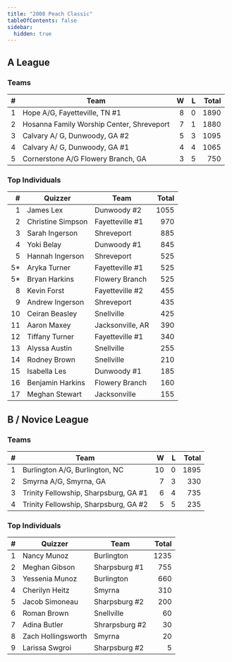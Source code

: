 ```yaml
---
title: "2008 Peach Classic"
tableOfContents: false
sidebar:
  hidden: true
---
```


## A League

### Teams

|    # | Team                                      |    W |    L | Total |
| ---: | ----------------------------------------- | ---: | ---: | ----: |
|    1 | Hope A/G, Fayetteville, TN #1             |    8 |    0 |  1890 |
|    2 | Hosanna Family Worship Center, Shreveport |    7 |    1 |  1880 |
|    3 | Calvary A/ G, Dunwoody, GA #2             |    5 |    3 |  1095 |
|    4 | Calvary A/ G, Dunwoody, GA #1             |    4 |    4 |  1065 |
|    5 | Cornerstone A/G Flowery Branch, GA        |    3 |    5 |   750 |

### Top Individuals

|    # | Quizzer           | Team             | Total |
| ---: | ----------------- | ---------------- | ----: |
|    1 | James Lex         | Dunwoody #2      |  1055 |
|    2 | Christine Simpson | Fayetteville #1  |   970 |
|    3 | Sarah Ingerson    | Shreveport       |   885 |
|    4 | Yoki Belay        | Dunwoody #1      |   845 |
|    5 | Hannah Ingerson   | Shreveport       |   525 |
|   5* | Aryka Turner      | Fayetteville #1  |   525 |
|   5* | Bryan Harkins     | Flowery Branch   |   525 |
|    8 | Kevin Forst       | Fayetteville #2  |   455 |
|    9 | Andrew Ingerson   | Shreveport       |   435 |
|   10 | Ceiran Beasley    | Snellville       |   425 |
|   11 | Aaron Maxey       | Jacksonville, AR |   390 |
|   12 | Tiffany Turner    | Fayetteville #1  |   340 |
|   13 | Alyssa Austin     | Snellville       |   255 |
|   14 | Rodney Brown      | Snellville       |   210 |
|   15 | Isabella Les      | Dunwoody #1      |   185 |
|   16 | Benjamin Harkins  | Flowery Branch   |   160 |
|   17 | Meghan Stewart    | Jacksonville     |   155 |

## B / Novice League

### Teams

|    # | Team                                  |    W |    L | Total |
| ---: | ------------------------------------- | ---: | ---: | ----: |
|    1 | Burlington A/G, Burlington, NC        |   10 |    0 |  1895 |
|    2 | Smyrna A/G, Smyrna, GA                |    7 |    3 |   330 |
|    3 | Trinity Fellowship, Sharpsburg, GA #1 |    6 |    4 |   735 |
|    4 | Trinity Fellowship, Sharpsburg, GA #2 |    5 |    5 |   235 |

### Top Individuals

|    # | Quizzer            | Team           | Total |
| ---: | ------------------ | -------------- | ----: |
|    1 | Nancy Munoz        | Burlington     |  1235 |
|    2 | Meghan Gibson      | Sharpsburg #1  |   755 |
|    3 | Yessenia Munoz     | Burlington     |   660 |
|    4 | Cherilyn Heitz     | Smyrna         |   310 |
|    5 | Jacob Simoneau     | Sharpsburg #2  |   200 |
|    6 | Roman Brown        | Snellville     |    60 |
|    7 | Adina Butler       | Shrarpsburg #2 |    30 |
|    8 | Zach Hollingsworth | Smyrna         |    20 |
|    9 | Larissa Swgroi     | Sharpsburg #2  |     5 |

